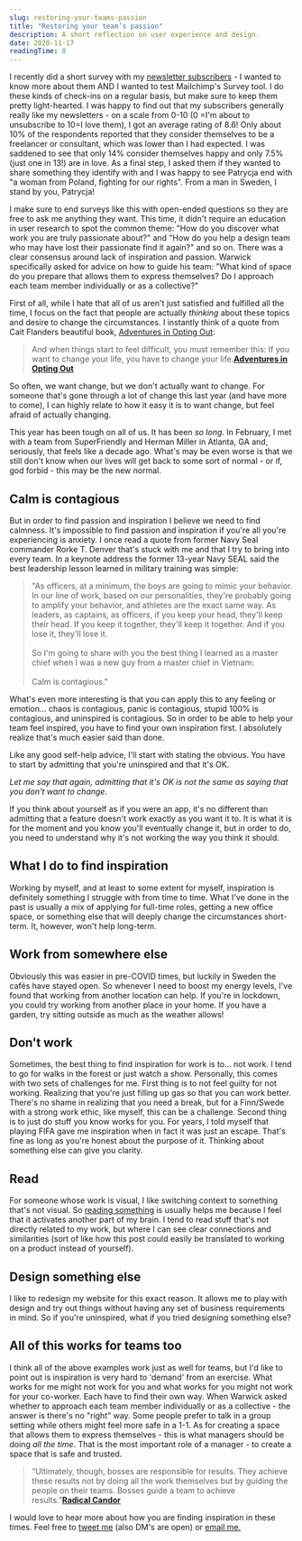 ```yaml
---
slug: restoring-your-teams-passion
title: "Restoring your team’s passion"
description: A short reflection on user experience and design.
date: 2020-11-17
readingTime: 8
---
```


I recently did a short survey with my <a href="/newsletter">newsletter subscribers</a> - I wanted to know more about them AND I wanted to test Mailchimp's Survey tool. I do these kinds of check-ins on a regular basis, but make sure to keep them pretty light-hearted. I was happy to find out that my subscribers generally really like my newsletters - on a scale from 0-10 (0 =I'm about to unsubscribe to 10=I love them), I got an average rating of 8.6! Only about 10% of the respondents reported that they consider themselves to be a freelancer or consultant, which was lower than I had expected. I was saddened to see that only 14% consider themselves happy and only 7.5% (just one in 13!) are in love. As a final step, I asked them if they wanted to share something they identify with and I was happy to see Patrycja end with "a woman from Poland, fighting for our rights". From a man in Sweden, I stand by you, Patrycja!

I make sure to end surveys like this with open-ended questions so they are free to ask me anything they want. This time, it didn't require an education in user research to spot the common theme: "How do you discover what work you are truly passionate about?" and "How do you help a design team who may have lost their passionate find it again?" and so  on. There was a clear consensus around lack of inspiration and passion. Warwick specifically asked for advice on how to guide his team: "What kind of space do you prepare that allows them to express themselves? Do I approach each team member individually or as a collective?"

First of all, while I hate that all of us aren't just satisfied and fulfilled all the time, I focus on the fact that people are actually *thinking* about these topics and desire to change the circumstances. I instantly think of a quote from Cait Flanders beautiful book, <a href="https://caitflanders.com/adventures-in-opting-out/">Adventures in Opting Out</a>:

>And when things start to feel difficult, you must remember this: If you want to change your life, you have to change your life.**<a href="https://caitflanders.com/adventures-in-opting-out/">Adventures in Opting Out</a>**

So often, we want change, but we don't actually want *to* change. For someone that's gone through a lot of change this last year (and have more to come), I can highly relate to how it easy it is to want change, but feel afraid of actually changing.

This year has been tough on all of us. It has been *so long*. In February, I met with a team from SuperFriendly and Herman Miller in Atlanta, GA and, seriously, that feels like a decade ago. What's may be even worse is that we still don't know when our lives will get back to some sort of normal - or if, god forbid - this may be the new normal.

## Calm is contagious

But in order to find passion and inspiration I believe we need to find calmness. It's impossible to find passion and inspiration if you're all you're experiencing is anxiety. I once read a quote from former Navy Seal commander Rorke T. Denver that's stuck with me and that I try to bring into every team. In a keynote address the former 13-year Navy SEAL said the best leadership lesson learned in military training was simple:  

> "As officers, at a minimum, the boys are going to mimic your behavior. In our line of work, based on our personalities, they're probably going to amplify your behavior, and athletes are the exact same way. As leaders, as captains, as officers, if you keep your head, they'll keep their head. If you keep it together, they'll keep it together. And if you lose it, they'll lose it.
<br /><br />
So I'm going to share with you the best thing I learned as a master chief when I was a new guy from a master chief in Vietnam:
<br /><br />
Calm is contagious."

What's even more interesting is that you can apply this to any feeling or emotion... chaos is contagious, panic is contagious, stupid 100% is contagious, and uninspired is contagious. So in order to be able to help your team feel inspired, you have to find your own inspiration first. I absolutely realize that's much easier said than done.

Like any good self-help advice, I'll start with stating the obvious. You have to start by admitting that you're uninspired and that it's OK.

*Let me say that again, admitting that it's OK is not the same as saying that you don't want to change.*

If you think about yourself as if you were an app, it's no different than admitting that a feature doesn't work exactly as you want it to. It is what it is for the moment and you know you'll eventually change it, but in order to do, you need to understand why it's not working the way you think it should.

## What I do to find inspiration

Working by myself, and at least to some extent for myself, inspiration is definitely something I struggle with from time to time. What I've done in the past is usually a mix of applying for full-time roles, getting a new office space, or something else that will deeply change the circumstances short-term. It, however, won't help long-term.

## Work from somewhere else

Obviously this was easier in pre-COVID times, but luckily in Sweden the cafés have stayed open. So whenever I need to boost my energy levels, I've found that working from another location can help. If you're in lockdown, you could try working from another place in your home. If you have a garden, try sitting outside as much as the weather allows!

## Don't work

Sometimes, the best thing to find inspiration for work is to... not work. I tend to go for walks in the forest or just watch a show. Personally, this comes with two sets of challenges for me. First thing is to not feel guilty for not working. Realizing that you're just filling up gas so that you can work better. There's no shame in realizing that you need a break, but for a Finn/Swede with a strong work ethic, like myself, this can be a challenge. Second thing is to just do stuff you know works for you. For years, I told myself that playing FIFA gave me inspiration when in fact it was just an escape. That's fine as long as you're honest about the purpose of it. Thinking about something else can give you clarity.

## Read

For someone whose work is visual, I like switching context to something that's not visual. So <a href="/books-help-grow/">reading something</a> is usually helps me because I feel that it activates another part of my brain. I tend to read stuff that's not directly related to my work, but where I can see clear connections and similarities (sort of like how this post could easily be translated to working on a product instead of yourself).

## Design something else

I like to redesign my website for this exact reason. It allows me to play with design and try out things without having any set of business requirements in mind. So if you're uninspired, what if you tried designing something else?

## All of this works for teams too

I think all of the above examples work just as well for teams, but I'd like to point out is inspiration is very hard to 'demand' from an exercise. What works for me might not work for you and what works for you might not work for your co-worker. Each have to find their own way. When Warwick asked whether to approach each team member individually or as a collective - the answer is there's no "right" way. Some people prefer to talk in a group setting while others might feel more safe in a 1-1. As for creating a space that allows them to express themselves - this is what managers should be doing *all the time*. That is the most important role of a manager - to create a space that is safe and trusted.

> “Ultimately, though, bosses are responsible for results. They achieve these results not by doing all the work themselves but by guiding the people on their teams. Bosses guide a team to achieve results.”**<a href="https://www.radicalcandor.com">Radical Candor</a>**

I would love to hear more about how you are finding inspiration in these times. Feel free to <a href="https://www.twitter.com/antonsten">tweet me</a> (also DM's are open) or <a href="/contact">email me.</a>